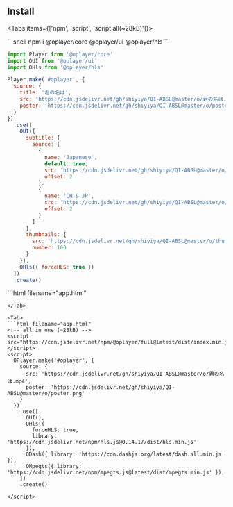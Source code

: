 
## Install

<Tabs items={['npm', 'script', 'script all(~28kB)']}>

<Tab>
```shell
npm i @oplayer/core @oplayer/ui @oplayer/hls
```

```js filename="app.js"
import Player from '@oplayer/core'
import OUI from '@oplayer/ui'
import OHls from '@oplayer/hls'

Player.make('#oplayer', {
  source: {
    title: '君の名は',
    src: 'https://cdn.jsdelivr.net/gh/shiyiya/QI-ABSL@master/o/君の名は.mp4',
    poster: 'https://cdn.jsdelivr.net/gh/shiyiya/QI-ABSL@master/o/poster.png'
  }
})
  .use([
    OUI({
      subtitle: {
        source: [
          {
            name: 'Japanese',
            default: true,
            src: 'https://cdn.jsdelivr.net/gh/shiyiya/QI-ABSL@master/o/君の名は-jp.srt',
            offset: 2
          },
          {
            name: 'CH & JP',
            src: 'https://cdn.jsdelivr.net/gh/shiyiya/QI-ABSL@master/o/君の名は.srt',
            offset: 2
          }
        ]
      },
      thumbnails: {
        src: 'https://cdn.jsdelivr.net/gh/shiyiya/QI-ABSL@master/o/thumbnails.jpg',
        number: 100
      }
    }),
    OHls({ forceHLS: true })
  ])
  .create()
```

</Tab>

<Tab>
```html filename="app.html"
<script src="https://cdn.jsdelivr.net/npm/@oplayer/core@latest/dist/index.ui.js"></script>
<script src="https://cdn.jsdelivr.net/npm/@oplayer/hls@latest/dist/index.min.js"></script>

<script>
  OPlayer.make('#oplayer', {
    source: {
      title: '君の名は',
      src: 'https://cdn.jsdelivr.net/gh/shiyiya/QI-ABSL@master/o/君の名は.mp4',
      poster: 'https://cdn.jsdelivr.net/gh/shiyiya/QI-ABSL@master/o/poster.png'
    }
  })
    .use([
      OUI({
        subtitle: {
          source: [
            {
              name: 'Japanese',
              default: true,
              src: 'https://cdn.jsdelivr.net/gh/shiyiya/QI-ABSL@master/o/君の名は-jp.srt',
              offset: 2
            },
            {
              name: 'CH & JP',
              src: 'https://cdn.jsdelivr.net/gh/shiyiya/QI-ABSL@master/o/君の名は.srt',
              offset: 2
            }
          ]
        },
        thumbnails: {
          src: 'https://cdn.jsdelivr.net/gh/shiyiya/QI-ABSL@master/o/thumbnails.jpg',
          number: 100
        }
      }),
      OHls({
        forceHLS: true,
        // will lazy load hls.js
        library: 'https://cdn.jsdelivr.net/npm/hls.js@0.14.17/dist/hls.min.js'
      })
    ])
    .create()
</script>

```
</Tab>

<Tab>
```html filename="app.html"
<!-- all in one (~28kB) -->
<script src="https://cdn.jsdelivr.net/npm/@oplayer/full@latest/dist/index.min.js"></script>
<script>
  OPlayer.make('#oplayer', {
    source: {
      src: 'https://cdn.jsdelivr.net/gh/shiyiya/QI-ABSL@master/o/君の名は.mp4',
      poster: 'https://cdn.jsdelivr.net/gh/shiyiya/QI-ABSL@master/o/poster.png'
    }
  })
    .use([
      OUI(),
      OHls({
        forceHLS: true,
        library: 'https://cdn.jsdelivr.net/npm/hls.js@0.14.17/dist/hls.min.js'
      }),
      ODash({ library: 'https://cdn.dashjs.org/latest/dash.all.min.js' }),
      OMpegts({ library: 'https://cdn.jsdelivr.net/npm/mpegts.js@latest/dist/mpegts.min.js' }),
    ])
    .create()

</script>
```

</Tab>

</Tabs>
